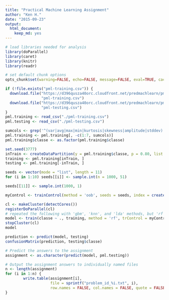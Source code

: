 ```yaml
---
title: "Practical Machine Learning Assignment"
author: "Ken H."
date: "2015-09-23"
output: 
  html_document: 
    keep_md: yes
---
```


```r
# load libraries needed for analysis
library(doParallel)
library(caret)
library(knitr)
library(readr)

# set default chunk options
opts_chunk$set(warning=FALSE, echo=FALSE, message=FALSE, eval=TRUE, cache=TRUE)
```

```r
if (!file.exists("pml-training.csv")) {
  download.file("https://d396qusza40orc.cloudfront.net/predmachlearn/pml-training.csv",
                "pml-training.csv")
  download.file("https://d396qusza40orc.cloudfront.net/predmachlearn/pml-testing.csv",
                "pml-testing.csv")
}
pml.training <- read_csv("./pml-training.csv")
pml.testing <- read_csv("./pml-testing.csv")
```

```r
sumcols <- grep('^(var|avg|max|min|kurtosis|skewness|amplitude|stddev)', colnames(pml.training))
pml.training <- pml.training[, -c(1:7, sumcols)]
pml.training$classe <- as.factor(pml.training$classe)
```

```r
set.seed(3777)
inTrain <- createDataPartition(y = pml.training$classe, p = 0.80, list = FALSE)
training <- pml.training[inTrain, ]
testing <- pml.training[-inTrain, ]
```

```r
seeds <- vector(mode = "list", length = 11)
for (i in 1:10) seeds[[i]] <- sample.int(n = 1000, 51)

seeds[[11]] <- sample.int(1000, 1)

myControl <- trainControl(method = 'oob', seeds = seeds, index = createFolds(training$classe))

cl <- makeCluster(detectCores())
registerDoParallel(cl)
# repeated the following with 'gbm', 'knn', and 'lda' methods, but 'rf' gives the best accuracy
model <- train(classe ~ ., training, method = 'rf', trControl = myControl, tuneLength = 10)
stopCluster(cl)
model
```

```r
prediction <- predict(model, testing)
confusionMatrix(prediction, testing$classe)
```

```r
# Predict the answers to the assignment
assignment <- as.character(predict(model, pml.testing))

# Output the assignment answers to individually named files
n <- length(assignment)
for (i in 1:n) {
        write.table(assignment[i], 
                    file = sprintf("problem_id_%i.txt", i), 
                    row.names = FALSE, col.names = FALSE, quote = FALSE)
}

```

